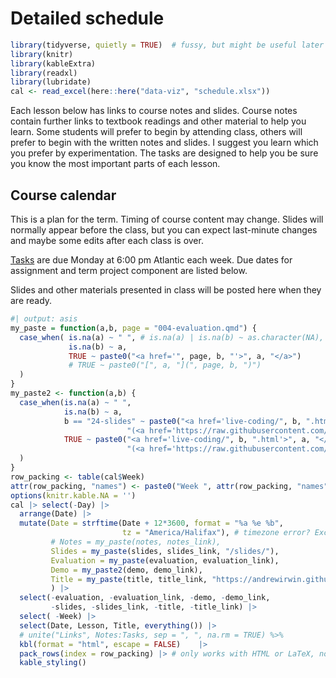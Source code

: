# Detailed schedule {#outline .unnumbered}


```r
library(tidyverse, quietly = TRUE)  # fussy, but might be useful later on
library(knitr)
library(kableExtra)
library(readxl)
library(lubridate)
cal <- read_excel(here::here("data-viz", "schedule.xlsx"))
```

Each lesson below has links to course notes and slides. Course notes contain further links to textbook readings and other material to help you learn. Some students will prefer to begin by attending class, others will prefer to begin with the written notes and slides. I suggest you learn which you prefer by experimentation. The tasks are designed to help you be sure you know the most important parts of each lesson.

## Course calendar {-}

This is a plan for the term. Timing of course content may change. Slides will normally appear before the class, but you can expect last-minute changes and maybe some edits after each class is over.

[Tasks](004-evaluation.qmd#tasks) are due Monday at 6:00 pm Atlantic each week. Due dates for assignment and term project component are listed below.

Slides and other materials presented in class will be posted here when they are ready.

```r
#| output: asis
my_paste = function(a,b, page = "004-evaluation.qmd") {
  case_when( is.na(a) ~ " ", # is.na(a) | is.na(b) ~ as.character(NA),
             is.na(b) ~ a, 
             TRUE ~ paste0("<a href='", page, b, "'>", a, "</a>")
             # TRUE ~ paste0("[", a, "](", page, b, ")")
  )
}
my_paste2 <- function(a,b) {
  case_when(is.na(a) ~ " ",
            is.na(b) ~ a,
            b == "24-slides" ~ paste0("<a href='live-coding/", b, ".html'>", a, "</a> ",
                          "(<a href='https://raw.githubusercontent.com/AndrewIrwin/data-viz-2022-course/main/data-viz/live-coding/", b, ".qmd'>qmd</a>)"),  # special case
            TRUE ~ paste0("<a href='live-coding/", b, ".html'>", a, "</a> ",
                          "(<a href='https://raw.githubusercontent.com/AndrewIrwin/data-viz-2022-course/main/data-viz/live-coding/", b, ".Rmd'>Rmd</a>)")
  )
}
row_packing <- table(cal$Week)
attr(row_packing, "names") <- paste0("Week ", attr(row_packing, "names"))
options(knitr.kable.NA = '')
cal |> select(-Day) |>
  arrange(Date) |>
  mutate(Date = strftime(Date + 12*3600, format = "%a %e %b", 
                         tz = "America/Halifax"), # timezone error? Excel bug?
         # Notes = my_paste(notes, notes_link),
         Slides = my_paste(slides, slides_link, "/slides/"),
         Evaluation = my_paste(evaluation, evaluation_link),
         Demo = my_paste2(demo, demo_link),
         Title = my_paste(title, title_link, "https://andrewirwin.github.io/data-viz-notes/")
         ) |>
  select(-evaluation, -evaluation_link, -demo, -demo_link,
         -slides, -slides_link, -title, -title_link) |>
  select( -Week) |> 
  select(Date, Lesson, Title, everything()) |>
  # unite("Links", Notes:Tasks, sep = ", ", na.rm = TRUE) %>%
  kbl(format = "html", escape = FALSE)    |>
  pack_rows(index = row_packing) |> # only works with HTML or LaTeX, not with Markdown
  kable_styling() 
```
